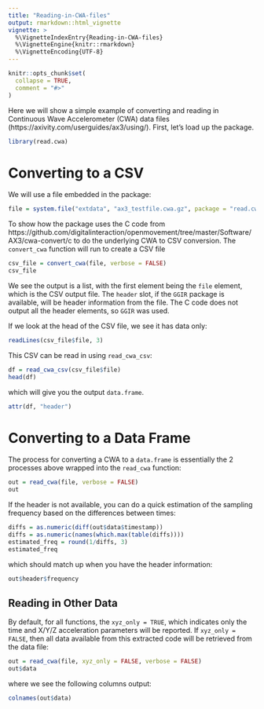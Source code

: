 ```yaml
---
title: "Reading-in-CWA-files"
output: rmarkdown::html_vignette
vignette: >
  %\VignetteIndexEntry{Reading-in-CWA-files}
  %\VignetteEngine{knitr::rmarkdown}
  %\VignetteEncoding{UTF-8}
---
```


```r
knitr::opts_chunk$set(
  collapse = TRUE,
  comment = "#>"
)
```

Here we will show a simple example of converting and reading in Continuous Wave Accelerometer (CWA) data files (https://axivity.com/userguides/ax3/using/).  First, let's load up the package.
```r
library(read.cwa)
```

# Converting to a CSV
We will use a file embedded in the package:
```r
file = system.file("extdata", "ax3_testfile.cwa.gz", package = "read.cwa")
```

To show how the package uses the C code from https://github.com/digitalinteraction/openmovement/tree/master/Software/AX3/cwa-convert/c to do the underlying CWA to CSV conversion.  The `convert_cwa` function will run to create a CSV file
```r
csv_file = convert_cwa(file, verbose = FALSE)
csv_file
```

We see the output is a list, with the first element being the `file` element, which is the CSV output file.  The `header` slot, if the `GGIR` package is available, will be header information from the file.  The C code does not output all the header elements, so `GGIR` was used.

If we look at the head of the CSV file, we see it has data only:
```r
readLines(csv_file$file, 3)
```

This CSV can be read in using `read_cwa_csv`:

```r
df = read_cwa_csv(csv_file$file)
head(df)
```
which will give you the output `data.frame`.

```r
attr(df, "header")
```

# Converting to a Data Frame
The process for converting a CWA to a `data.frame` is essentially the 2 processes above wrapped into the `read_cwa` function:

```r
out = read_cwa(file, verbose = FALSE)
out
```


If the header is not available, you can do a quick estimation of the sampling frequency based on the differences between times:

```r
diffs = as.numeric(diff(out$data$timestamp))
diffs = as.numeric(names(which.max(table(diffs))))
estimated_freq = round(1/diffs, 3)
estimated_freq
```

which should match up when you have the header information:

```r
out$header$frequency
```

## Reading in Other Data
By default, for all functions, the `xyz_only = TRUE`, which indicates only the time and X/Y/Z acceleration parameters will be reported.  If `xyz_only = FALSE`, then all data available from this extracted code will be retrieved from the data file:

```r
out = read_cwa(file, xyz_only = FALSE, verbose = FALSE)
out$data
```

where we see the following columns output:
```r
colnames(out$data)
```

